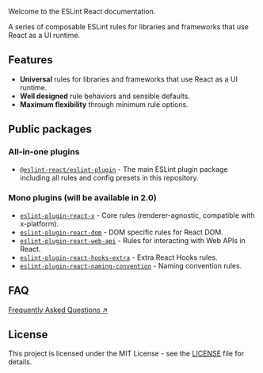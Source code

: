 
<ESLintReactCard />

Welcome to the ESLint React documentation.

A series of composable ESLint rules for libraries and frameworks that use React as a UI runtime.

## Features

- **Universal** rules for libraries and frameworks that use React as a UI runtime.
- **Well designed** rule behaviors and sensible defaults.
- **Maximum flexibility** through minimum rule options.

## Public packages

### All-in-one plugins

- [`@eslint-react/eslint-plugin`](https://www.npmjs.com/package/@eslint-react/eslint-plugin) - The main ESLint plugin package including all rules and config presets in this repository.

### Mono plugins (will be available in 2.0)

- [`eslint-plugin-react-x`](https://github.com/Rel1cx/eslint-react/tree/main/packages/plugins/eslint-plugin-react-x) - Core rules (renderer-agnostic, compatible with x-platform).
- [`eslint-plugin-react-dom`](https://github.com/Rel1cx/eslint-react/tree/main/packages/plugins/eslint-plugin-react-dom) - DOM specific rules for React DOM.
- [`eslint-plugin-react-web-api`](https://github.com/Rel1cx/eslint-react/tree/main/packages/plugins/eslint-plugin-react-web-api) - Rules for interacting with Web APIs in React.
- [`eslint-plugin-react-hooks-extra`](https://github.com/Rel1cx/eslint-react/tree/main/packages/plugins/eslint-plugin-react-hooks-extra) - Extra React Hooks rules.
- [`eslint-plugin-react-naming-convention`](https://github.com/Rel1cx/eslint-react/tree/main/packages/plugins/eslint-plugin-react-naming-convention) - Naming convention rules.

## FAQ

[Frequently Asked Questions ↗](/docs/faq)

## License

This project is licensed under the MIT License - see the [LICENSE](https://github.com/Rel1cx/eslint-react/blob/main/LICENSE) file for details.
